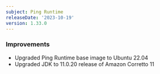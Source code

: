 ```yaml
---
subject: Ping Runtime
releaseDate: '2023-10-19'
version: 1.33.0
---
```


### Improvements

* Upgraded Ping Runtime base image to Ubuntu 22.04
* Upgraded JDK to 11.0.20 release of Amazon Corretto 11
